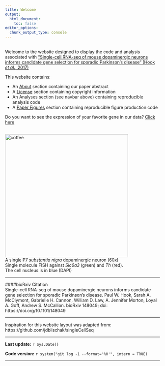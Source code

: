 ```yaml
---
title: Welcome
output:
  html_document:
    toc: false
editor_options: 
  chunk_output_type: console
---
```



<div class="row">

<div class="col-md-7 text-left">
<br/>
Welcome to the website designed to display the code and analysis associated with ["Single-cell RNA-seq of mouse dopaminergic neurons informs candidate gene selection for sporadic Parkinson’s disease" (Hook _et al_., 2017)](https://doi.org/10.1101/148049)

This website contains:

* An [About](about.html) section containing our paper abstract   
* A [License](license.html) section containing copyright information  
* An Analyses section (see navbar above) containing reproducible analysis code  
* A [Paper Figures](paper-figures.html) section containing reproducible figure production code  

Do you want to see the expression of your favorite gene in our data? [Click here](https://pwh124.shinyapps.io/expressionshiny/)
</font>
</div>

<div class="col-md-5 text-center">
<br/>
<img src="Composite-Ldb2-22-SN.png" alt="coffee" style="width:400px;" align = "top"/>
<figcaption> A single P7 <i>substantia nigra</i> dopaminergic neuron (60x)</figcaption>
<figcaption> Single molecule FISH against <i>Slc6a3</i> (green) and <i>Th</i> (red).</figcaption>
<figcaption>The cell nucleus is in blue (DAPI)</figcaption>
</div>
</div>

***
####bioRxiv Citation  
Single-cell RNA-seq of mouse dopaminergic neurons informs candidate gene selection for sporadic Parkinson's disease. Paul W. Hook, Sarah A. McClymont, Gabrielle H. Cannon, William D. Law, A. Jennifer Morton, Loyal A. Goff, Andrew S. McCallion. bioRxiv 148049; doi: https://doi.org/10.1101/148049

***

Inspiration for this website layout was adapted from: https://github.com/jdblischak/singleCellSeq

***

**Last update:** `r Sys.Date()`

**Code version:** `r system("git log -1 --format='%H'", intern = TRUE)`

***
